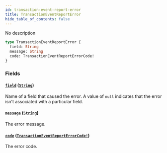 ```yaml
---
id: transaction-event-report-error
title: TransactionEventReportError
hide_table_of_contents: false
---
```


No description

```graphql
type TransactionEventReportError {
  field: String
  message: String
  code: TransactionEventReportErrorCode!
}
```

### Fields

#### [`field`](#) ([`String`](../../../developer/api-reference/scalars/string))

Name of a field that caused the error. A value of `null` indicates that the error isn't associated with a particular field.

#### [`message`](#) ([`String`](../../../developer/api-reference/scalars/string))

The error message.

#### [`code`](#) ([`TransactionEventReportErrorCode!`](../../../developer/api-reference/enums/transaction-event-report-error-code))

The error code.
